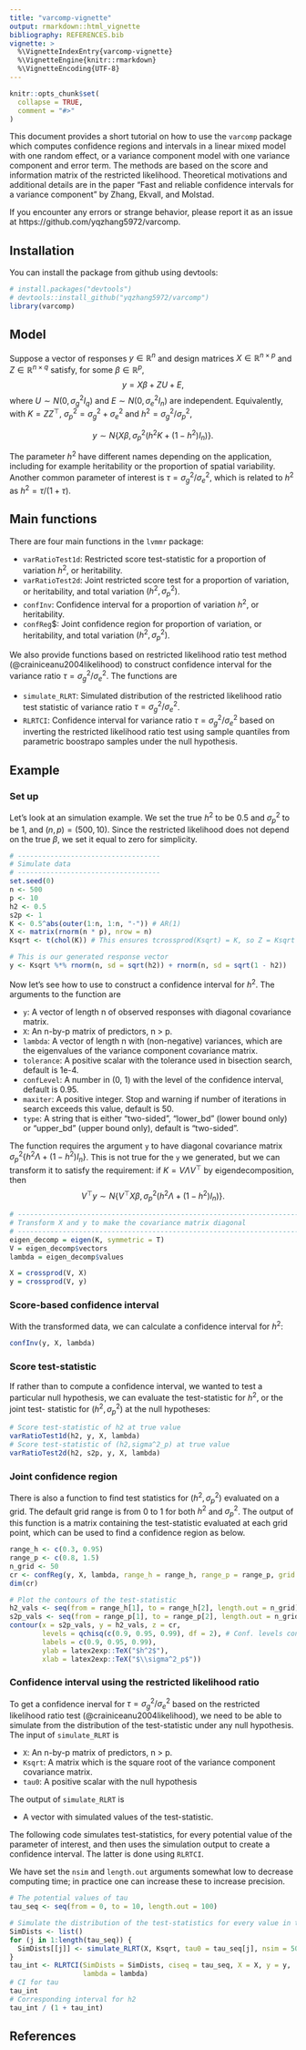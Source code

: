 ```yaml
---
title: "varcomp-vignette"
output: rmarkdown::html_vignette
bibliography: REFERENCES.bib
vignette: >
  %\VignetteIndexEntry{varcomp-vignette}
  %\VignetteEngine{knitr::rmarkdown}
  %\VignetteEncoding{UTF-8}
---
```



```r
knitr::opts_chunk$set(
  collapse = TRUE,
  comment = "#>"
)
```

This document provides a short tutorial on how to use the `varcomp` package
which computes confidence regions and intervals in a linear mixed model with one
random effect, or a variance component model with one variance component and 
error term. The methods are based on the score and information matrix of the 
restricted likelihood. Theoretical motivations and additional details are in the
paper "Fast and reliable confidence intervals for a variance component" by
Zhang, Ekvall, and Molstad.

If you encounter any errors or strange behavior, please report it as an issue at
https://github.com/yqzhang5972/varcomp.

## Installation
You can install the package from github using devtools:
```r
# install.packages("devtools")
# devtools::install_github("yqzhang5972/varcomp")
library(varcomp)
```


## Model
Suppose a vector of responses $y \in \mathbb{R}^n$ and design matrices 
$X\in\mathbb{R}^{n\times p}$ and $Z \in \mathbb{R}^{n\times q}$ satisfy, for some
$\beta \in \mathbb{R}^p$,
$$
y = X\beta + ZU + E,
$$
where $U \sim N(0, \sigma_g^2I_q)$ and $E \sim N(0, \sigma_e^2I_n)$ are independent.
Equivalently, with $K = ZZ^\top$, $\sigma^2_p = \sigma^2_g + \sigma^2_e$
and $h^2 = \sigma^2_g / \sigma^2_p$,

$$
y \sim N\{X\beta, \sigma_p^2(h^2K+(1-h^2)I_n)\}.
$$

The parameter $h^2$ have different names depending on the application, including
for example heritability or the proportion of spatial variability. Another common
parameter of interest is $\tau = \sigma^2_g / \sigma^2_e$, which is related to $h^2$
as $h^2 = \tau / (1 + \tau)$.

## Main functions
There are four main functions in the `lvmmr` package:

  - `varRatioTest1d`: Restricted score test-statistic for a proportion of variation $h^2$, or heritability.
  - `varRatioTest2d`: Joint restricted score test for a proportion of variation, or heritability, and total variation $(h^2, \sigma_p^2)$.
  - `confInv`:  Confidence interval for a proportion of variation $h^2$, or heritability.
  - `confReg`$:  Joint confidence region for proportion of variation, or heritability, and total variation $(h^2, \sigma_p^2)$.

We also provide functions based on restricted likelihood ratio test method (@crainiceanu2004likelihood) to construct confidence interval for the variance ratio $\tau = \sigma_g^2/\sigma_e^2$. The functions are

  - `simulate_RLRT`: Simulated distribution of the restricted likelihood ratio test statistic of variance ratio $\tau = \sigma_g^2/\sigma_e^2$.
  - `RLRTCI`: Confidence interval for variance ratio $\tau = \sigma_g^2/\sigma_e^2$ based on inverting the restricted likelihood ratio test using
  sample quantiles from parametric boostrapo samples under the null hypothesis.


## Example
### Set up
Let's look at an simulation example. We set the true $h^2$ to be 0.5 and $\sigma_p^2$ to be 1, and $(n, p) = (500, 10)$.
Since the restricted likelihood does not depend on the true $\beta$, we set it
equal to zero for simplicity.
```r
# -----------------------------------   
# Simulate data
# ----------------------------------- 
set.seed(0)
n <- 500 
p <- 10
h2 <- 0.5
s2p <- 1
K <- 0.5^abs(outer(1:n, 1:n, "-")) # AR(1)
X <- matrix(rnorm(n * p), nrow = n)
Ksqrt <- t(chol(K)) # This ensures tcrossprod(Ksqrt) = K, so Z = Ksqrt

# This is our generated response vector
y <- Ksqrt %*% rnorm(n, sd = sqrt(h2)) + rnorm(n, sd = sqrt(1 - h2))
```

Now let's see how to use \texttt{confInv} to construct a confidence interval for $h^2$. The arguments to the function are 

  -  `y`: A vector of length n of observed responses with diagonal covariance matrix.
  -  `X`: An n-by-p matrix of predictors, n > p.
  -  `lambda`: A vector of length n with (non-negative) variances, which are the eigenvalues of the variance component covariance matrix.
  -  `tolerance`: A positive scalar with the tolerance used in bisection search, default is 1e-4.
  -  `confLevel`: A number in (0, 1) with the level of the confidence interval, default is 0.95.
  -  `maxiter`: A positive integer. Stop and warning if number of iterations in search exceeds this value, default is 50.
  -  `type`: A string that is either "two-sided", "lower_bd" (lower bound only) or "upper_bd" (upper bound only), default is "two-sided".

The function \texttt{confInv} requires the argument `y` to have diagonal covariance matrix
$\sigma^2_p\{h^2\Lambda + (1 - h^2)I_n\}$. This is not true for the `y` we generated,
but we can transform it to satisfy the requirement: if $K = V\Lambda V^\top$ by
eigendecomposition, then $$V^\top y \sim N\{V^\top X\beta, \sigma_p^2(h^2\Lambda+(1-h^2)I_n)\}.$$

```r
# ------------------------------------------------------------------------------
# Transform X and y to make the covariance matrix diagonal
# ------------------------------------------------------------------------------
eigen_decomp = eigen(K, symmetric = T)
V = eigen_decomp$vectors               
lambda = eigen_decomp$values

X = crossprod(V, X)
y = crossprod(V, y)
```


### Score-based confidence interval
With the transformed data, we can calculate a confidence interval for $h^2$:
```r
confInv(y, X, lambda)
```

### Score test-statistic

If rather than to compute a confidence interval, we wanted to test a particular
null hypothesis, we can evaluate the test-statistic for $h^2$, or the joint test-
statistic for $(h^2, \sigma^2_p)$ at the null hypotheses:
```r
# Score test-statistic of h2 at true value
varRatioTest1d(h2, y, X, lambda)   
# Score test-statistic of (h2,sigma^2_p) at true value
varRatioTest2d(h2, s2p, y, X, lambda) 
```

### Joint confidence region
There is also a function to find test statistics for $(h^2, \sigma_p^2)$ evaluated
on a grid. The default grid range is from 0 to 1 for both $h^2$ and $\sigma_p^2$.
The output of this function is a matrix containing the test-statistic evaluated
at each grid point, which can be used to find a confidence region as below.
```r
range_h <- c(0.3, 0.95)
range_p <- c(0.8, 1.5)
n_grid <- 50
cr <- confReg(y, X, lambda, range_h = range_h, range_p = range_p, grid = n_grid)  
dim(cr)

# Plot the contours of the test-statistic
h2_vals <- seq(from = range_h[1], to = range_h[2], length.out = n_grid)
s2p_vals <- seq(from = range_p[1], to = range_p[2], length.out = n_grid)
contour(x = s2p_vals, y = h2_vals, z = cr,
        levels = qchisq(c(0.9, 0.95, 0.99), df = 2), # Conf. levels contours
        labels = c(0.9, 0.95, 0.99),
        ylab = latex2exp::TeX("$h^2$"),
        xlab = latex2exp::TeX("$\\sigma^2_p$"))

```

### Confidence interval using the restricted likelihood ratio
To get a confidence inerval for $\tau = \sigma^2_g / \sigma^2_e$ based
on the restricted likelihood ratio test (@crainiceanu2004likelihood),
we need to be able to simulate from the distribution of the test-statistic under
any null hypothesis. The input of `simulate_RLRT` is

  -  `X`: An n-by-p matrix of predictors, n > p.
  -  `Ksqrt`: A matrix which is the square root of the variance component
      covariance matrix.
  -  `tau0`: A positive scalar with the null hypothesis
  
The output of `simulate_RLRT` is 

  -  A vector with simulated values of the test-statistic.

The following code simulates test-statistics, for every potential value of the
parameter of interest, and then uses the simulation output to
create a confidence interval. The latter is done using `RLRTCI`.

We have set the `nsim` and `length.out` arguments somewhat low to decrease
computing time; in practice one can increase these to increase precision.
```r
# The potential values of tau
tau_seq <- seq(from = 0, to = 10, length.out = 100)

# Simulate the distribution of the test-statistics for every value in tau_seq
SimDists <- list()
for (j in 1:length(tau_seq)) {
  SimDists[[j]] <- simulate_RLRT(X, Ksqrt, tau0 = tau_seq[j], nsim = 500)
}
tau_int <- RLRTCI(SimDists = SimDists, ciseq = tau_seq, X = X, y = y,
                  lambda = lambda)
# CI for tau
tau_int
# Corresponding interval for h2
tau_int / (1 + tau_int)
```

## References

